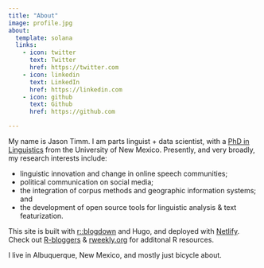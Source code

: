 ```yaml
---
title: "About"
image: profile.jpg
about:
  template: solana
  links:
    - icon: twitter
      text: Twitter
      href: https://twitter.com
    - icon: linkedin
      text: LinkedIn
      href: https://linkedin.com
    - icon: github
      text: Github
      href: https://github.com

---
```


My name is Jason Timm. I am parts linguist + data scientist, with a [PhD in Linguistics](http://digitalrepository.unm.edu/ling_etds/45/) from the University of New Mexico. Presently, and very broadly, my research interests include: 

* linguistic innovation and change in online speech communities;
* political communication on social media;
* the integration of corpus methods and geographic information systems; and
* the development of open source tools for linguistic analysis & text featurization.


This site is built with [r::blogdown](https://bookdown.org/yihui/blogdown/) and Hugo, and deployed with [Netlify](https://www.netlify.com/). Check out [R-bloggers](https://www.r-bloggers.com/) & [rweekly.org](https://rweekly.org/) for additonal R resources.


I live in Albuquerque, New Mexico, and mostly just bicycle about.
